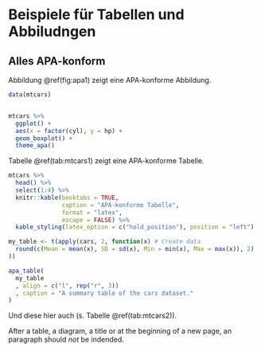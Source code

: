 # Beispiele für Tabellen und Abbiludngen


## Alles APA-konform




\noindent Abbildung \@ref(fig:apa1) zeigt eine APA-konforme Abbildung.

```r
data(mtcars)


mtcars %>% 
  ggplot() +
  aes(x = factor(cyl), y = hp) +
  geom_boxplot() +
  theme_apa()
```


\noindent Tabelle \@ref(tab:mtcars1) zeigt eine APA-konforme Tabelle.

```r
mtcars %>% 
  head() %>% 
  select(1:4) %>% 
  knitr::kable(booktabs = TRUE, 
               caption = "APA-konforme Tabelle",
               format = "latex",
               escape = FALSE) %>% 
  kable_styling(latex_option = c("hold_position"), position = "left")
```


```r
my_table <- t(apply(cars, 2, function(x) # Create data
  round(c(Mean = mean(x), SD = sd(x), Min = min(x), Max = max(x)), 2)
))

apa_table(
  my_table
  , align = c("l", rep("r", 3))
  , caption = "A summary table of the cars dataset."
)

```

\noindent Und diese hier auch (s. Tabelle \@ref(tab:mtcars2)). 


After a table, a diagram, a title or at the beginning of a new page, an paragraph should *not* be indended.